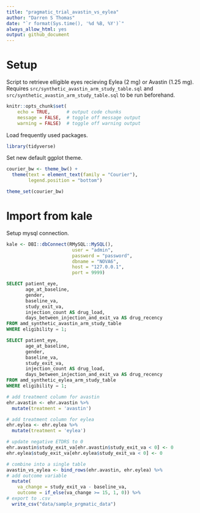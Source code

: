 ```yaml
---
title: "pragmatic_trial_avastin_vs_eylea"
author: "Darren S Thomas"
date: "`r format(Sys.time(), '%d %B, %Y')`"
always_allow_html: yes
output: github_document
---
```

# Setup

Script to retrieve elligible eyes recieving Eylea (2 mg) or Avastin (1.25 mg). Requires `src/synthetic_avastin_arm_study_table.sql` and `src/synthetic_avastin_arm_study_table.sql` to be run beforehand.

```r
knitr::opts_chunk$set(
    echo = TRUE,      # output code chunks
    message = FALSE,  # toggle off message output 
    warning = FALSE)  # toggle off warning output
```

Load frequently used packages.

```r
library(tidyverse)
```

Set new default ggplot theme.

```r
courier_bw <- theme_bw() +
  theme(text = element_text(family = "Courier"),
        legend.position = "bottom")

theme_set(courier_bw)
```

# Import from kale

Setup mysql connection.

```r
kale <- DBI::dbConnect(RMySQL::MySQL(),
                        user = "admin", 
                        password = "password",
                        dbname = "NOVA6",
                        host = "127.0.0.1",
                        port = 9999)
```

```sql
SELECT patient_eye,
       age_at_baseline,
       gender,
       baseline_va,
       study_exit_va,
       injection_count AS drug_load,
       days_between_injection_and_exit_va AS drug_recency
FROM amd_synthetic_avastin_arm_study_table
WHERE eligibility = 1;

```

```sql
SELECT patient_eye,
       age_at_baseline,
       gender,
       baseline_va,
       study_exit_va,
       injection_count AS drug_load,
       days_between_injection_and_exit_va AS drug_recency
FROM amd_synthetic_eylea_arm_study_table
WHERE eligibility = 1;
```

```r
# add treatment column for avastin
ehr.avastin <- ehr.avastin %>%
  mutate(treatment = 'avastin')

# add treatment column for eylea
ehr.eylea <- ehr.eylea %>% 
  mutate(treatment = 'eylea')

# update negative ETDRS to 0
ehr.avastin$study_exit_va[ehr.avastin$study_exit_va < 0] <- 0
ehr.eylea$study_exit_va[ehr.eylea$study_exit_va < 0] <- 0

# combine into a single table 
avastin_vs_eylea <- bind_rows(ehr.avastin, ehr.eylea) %>% 
# add outcome variable
  mutate(
    va_change = study_exit_va - baseline_va,
    outcome = if_else(va_change >= 15, 1, 0)) %>% 
# export to .csv
  write_csv("data/sample_prgmatic_data")
```

